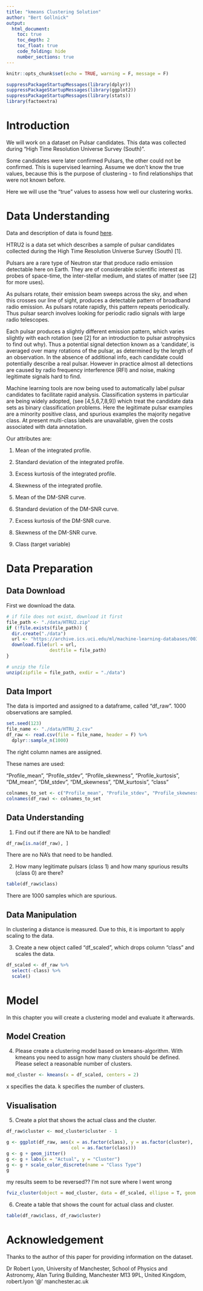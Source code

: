 ```yaml
---
title: "kmeans Clustering Solution"
author: "Bert Gollnick"
output: 
  html_document:
    toc: true
    toc_depth: 2
    toc_float: true
    code_folding: hide
    number_sections: true
---
```


```r
knitr::opts_chunk$set(echo = TRUE, warning = F, message = F)
```

```r
suppressPackageStartupMessages(library(dplyr))
suppressPackageStartupMessages(library(ggplot2))
suppressPackageStartupMessages(library(stats))
library(factoextra)
```

# Introduction

We will work on a dataset on Pulsar candidates. This data was collected during "High Time Resolution Universe Survey (South)".

Some candidates were later confirmed Pulsars, the other could not be confirmed. This is supervised learning. Assume we don't know the true values, because this is the purpose of clustering - to find relationships that were not known before.

Here we will use the "true" values to assess how well our clustering works.

# Data Understanding

Data and description of data is found [here](https://archive.ics.uci.edu/ml/datasets/HTRU2).

HTRU2 is a data set which describes a sample of pulsar candidates collected during the High Time Resolution Universe Survey (South) [1]. 

Pulsars are a rare type of Neutron star that produce radio emission detectable here on Earth. They are of considerable scientific interest as probes of space-time, the inter-stellar medium, and states of matter (see [2] for more uses). 

As pulsars rotate, their emission beam sweeps across the sky, and when this crosses our line of sight, produces a detectable pattern of broadband radio emission. As pulsars 
rotate rapidly, this pattern repeats periodically. Thus pulsar search involves looking for periodic radio signals with large radio telescopes. 

Each pulsar produces a slightly different emission pattern, which varies slightly with each rotation (see [2] for an introduction to pulsar astrophysics to find out why). Thus a potential signal detection known as a 'candidate', is averaged over many rotations of the pulsar, as determined by the length of an observation. In the absence of additional info, each candidate could potentially describe a real pulsar. However in practice almost all detections are caused by radio frequency interference (RFI) and noise, making legitimate signals hard to find. 

Machine learning tools are now being used to automatically label pulsar candidates to facilitate rapid analysis. Classification systems in particular are being widely adopted, 
(see [4,5,6,7,8,9]) which treat the candidate data sets as binary classification problems. Here the legitimate pulsar examples are a minority positive class, and spurious examples the majority negative class. At present multi-class labels are unavailable, given the costs associated with data annotation. 

Our attributes are:

1. Mean of the integrated profile. 

2. Standard deviation of the integrated profile. 

3. Excess kurtosis of the integrated profile. 

4. Skewness of the integrated profile. 

5. Mean of the DM-SNR curve. 

6. Standard deviation of the DM-SNR curve. 

7. Excess kurtosis of the DM-SNR curve. 

8. Skewness of the DM-SNR curve. 

9. Class (target variable)

# Data Preparation

## Data Download

First we download the data.
```r
# if file does not exist, download it first
file_path <- "./data/HTRU2.zip"
if (!file.exists(file_path)) {
  dir.create("./data")
  url <- "https://archive.ics.uci.edu/ml/machine-learning-databases/00372/HTRU2.zip"
  download.file(url = url, 
                destfile = file_path)
}

# unzip the file
unzip(zipfile = file_path, exdir = "./data")


```

## Data Import

The data is imported and assigned to a dataframe, called "df_raw". 1000 observations are sampled.

```r
set.seed(123)
file_name <- "./data/HTRU_2.csv"
df_raw <- read.csv(file = file_name, header = F) %>% 
  dplyr::sample_n(1000)
```

The right column names are assigned.

These names are used:

"Profile_mean", "Profile_stdev", "Profile_skewness", "Profile_kurtosis", "DM_mean", "DM_stdev", "DM_skewness", "DM_kurtosis", "class"

```r
colnames_to_set <- c("Profile_mean", "Profile_stdev", "Profile_skewness", "Profile_kurtosis", "DM_mean", "DM_stdev", "DM_skewness", "DM_kurtosis", "class")
colnames(df_raw) <- colnames_to_set
```

## Data Understanding

1. Find out if there are NA to be handled! 

```r
df_raw[is.na(df_raw), ]
```

There are no NA's that need to be handled.

2. How many legitimate pulsars (class 1) and how many spurious results (class 0) are there?

```r
table(df_raw$class)
```

There are 1000 samples which are spurious.

## Data Manipulation

In clustering a distance is measured. Due to this, it is important to apply scaling to the data.

3. Create a new object called "df_scaled", which drops column "class" and scales the data.

```r
df_scaled <- df_raw %>% 
  select(-class) %>%
  scale()
```

# Model

In this chapter you will create a clustering model and evaluate it afterwards.

## Model Creation

4. Please create a clustering model based on kmeans-algorithm. With kmeans you need to assign how many clusters should be defined. Please select a reasonable number of clusters.

```r
mod_cluster <- kmeans(x = df_scaled, centers = 2)
```

x specifies the data. k specifies the number of clusters.

## Visualisation

5. Create a plot that shows the actual class and the cluster.

```r
df_raw$cluster <- mod_cluster$cluster - 1

g <- ggplot(df_raw, aes(x = as.factor(class), y = as.factor(cluster),
                        col = as.factor(class)))
g <- g + geom_jitter()
g <- g + labs(x = "Actual", y = "Cluster")
g <- g + scale_color_discrete(name = "Class Type")
g

```
my results seem to be reversed?? I'm not sure where I went wrong

```r
fviz_cluster(object = mod_cluster, data = df_scaled, ellipse = T, geom = "point")
```


6. Create a table that shows the count for actual class and cluster.

```r
table(df_raw$class, df_raw$cluster)
```





# Acknowledgement

Thanks to the author of this paper for providing information on the dataset.

Dr Robert Lyon, University of Manchester, School of Physics and Astronomy, Alan Turing Building, Manchester M13 9PL, United Kingdom, robert.lyon '@' manchester.ac.uk